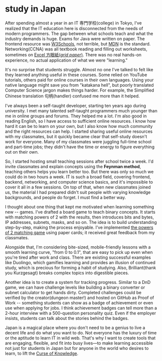# study in Japan

After spending almost a year in an IT 専門学校(college) in Tokyo, I've realized that the IT education here is disconnected from the needs of modern programmers. The gap between what schools teach and what the industry demands is huge. Exams for Java were written on paper. The frontend resource was [W3Schools](https://www.w3schools.com/html/default.asp), not terrible, but [MDN](https://developer.mozilla.org/en-US/docs/Web/HTML/Element/a) is the standard. Networking(CCNA) was all textbook reading and filling out worksheets, sometimes on [Excel 方眼紙(_grid paper_)](https://vbaexcel.slavesystems.com/excel-setting/?p=796). There was no real hands-on experience, no actual application of what we were "learning."

It's no surprise that students struggle. Almost no one I've talked to felt like they learned anything useful in these courses. Some relied on YouTube tutorials, others paid for online courses in their own languages. Using your native language might save you from "katakana hell", but poorly translated Computer Science jargon makes things harder. For example, the Simplified Chinese translation 句柄(handler) confused me more than it helped.

I've always been a self-taught developer, starting ten years ago during university. I met many talented self-taught programmers much younger than me in online groups and forums. They helped me a lot. I'm also good in reading English, so I have access to sufficient online resources. I know how hard it can be to learn on your own, but I also know how much community and the right resources can help. I started sharing useful online resources with my classmates, but it quickly became clear that self-study doesn't work for everyone. Many of my classmates were juggling full-time school and part-time jobs; they didn't have the time or energy to figure everything out on their own.

So, I started hosting small teaching sessions after school twice a week. I'd invite classmates and explain concepts using the **Feynman method**, teaching others helps you learn better too. But there was only so much we could do in two hours a week. IT is such a broad field, covering frontend, backend, networking, and computer science basics, and it's impossible to cover it all in a few sessions. On top of that, when new classmates joined us, the material I had prepared didn't suit people with varying knowledge backgrounds, and people do forget. I must find a better way.

I thought about one thing that kept me motivated when learning something new -- games. I've drafted a board game to teach binary concepts. It starts with matching powers of 2 with the results, then introduces bits and bytes, IP addresses, subnets, masks, and so on. The idea is to build understanding step-by-step, making the process enjoyable. I've implemented [the powers of 2 matching game](https://www.dingfan.date/game.binary-hacker) using paper cards; it received great feedback from my classmates.

Alongside that, I'm considering bite-sized, mobile-friendly lessons with a smooth learning curve, "from 0 to 0.1", that are easy to pick up even when you're tired after work and class. There are existing successful examples like Duolingo, which gamifies learning and provides an illusion of continued study, which is precious for forming a habit of studying. Also, Brilliant(thank you Kurzgesagt) breaks complex topics into digestible pieces.

Another idea is to create a system for tracking progress. Similar to a DnD game, we can have challenge levels like building a binary converter or subnet calculator to get hands dirty. Completed challenges could be verified by the creator(dungeon master!) and hosted on GitHub as Proof of Work -- something students can show as a badge of achievement or even use when applying for jobs. I think achievement badges can tell more than a 2-hour interview with a 500-question personality quiz. Even if the employer insists, students can talk about the stories behind the badges.

Japan is a magical place where you don't need to be a genius to live a decent life and do what you want to do. Not everyone has the luxury of time or the aptitude to learn IT in wild web. That's why I want to create tools that are engaging, flexible, and fit into busy lives—to make learning accessible not just for students in Japan but for anyone in the world who desires to learn, to lift the [Curse of Knowledge](https://en.wikipedia.org/wiki/Curse_of_knowledge).